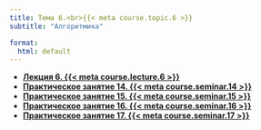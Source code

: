 ```yaml
---
title: Тема 6.<br>{{< meta course.topic.6 >}}
subtitle: "Алгоритмика"

format:
  html: default
---
```


- [**Лекция 6. {{< meta course.lecture.6 >}}**](lecture-06/index.qmd)
- [**Практическое занятие 14. {{< meta course.seminar.14 >}}**](seminar-14/index.qmd)
- [**Практическое занятие 15. {{< meta course.seminar.15 >}}**](seminar-15/index.qmd)
- [**Практическое занятие 16. {{< meta course.seminar.16 >}}**](seminar-16/index.qmd)
- [**Практическое занятие 17. {{< meta course.seminar.17 >}}**](seminar-17/index.qmd)
